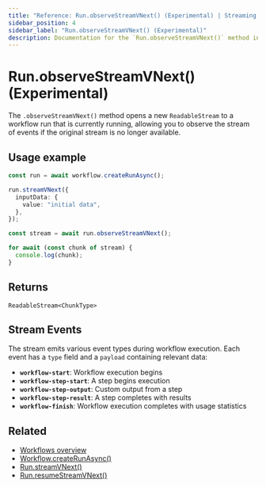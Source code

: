 ```yaml
---
title: "Reference: Run.observeStreamVNext() (Experimental) | Streaming | Mastra Docs"
sidebar_position: 4
sidebar_label: "Run.observeStreamVNext() (Experimental)"
description: Documentation for the `Run.observeStreamVNext()` method in workflows, which enables reopening the stream of an already active workflow run.
---
```


# Run.observeStreamVNext() (Experimental)

The `.observeStreamVNext()` method opens a new `ReadableStream` to a workflow run that is currently running, allowing you to observe the stream of events if the original stream is no longer available.

## Usage example

```typescript showLineNumbers copy
const run = await workflow.createRunAsync();

run.streamVNext({
  inputData: {
    value: "initial data",
  },
});

const stream = await run.observeStreamVNext();

for await (const chunk of stream) {
  console.log(chunk);
}
```

## Returns

`ReadableStream<ChunkType>`

## Stream Events

The stream emits various event types during workflow execution. Each event has a `type` field and a `payload` containing relevant data:

- **`workflow-start`**: Workflow execution begins
- **`workflow-step-start`**: A step begins execution
- **`workflow-step-output`**: Custom output from a step
- **`workflow-step-result`**: A step completes with results
- **`workflow-finish`**: Workflow execution completes with usage statistics

## Related

- [Workflows overview](/workflows/overview#run-workflow)
- [Workflow.createRunAsync()](/reference/workflows/workflow-methods/create-run)
- [Run.streamVNext()](./streamVNext)
- [Run.resumeStreamVNext()](./resumeStreamVNext)
